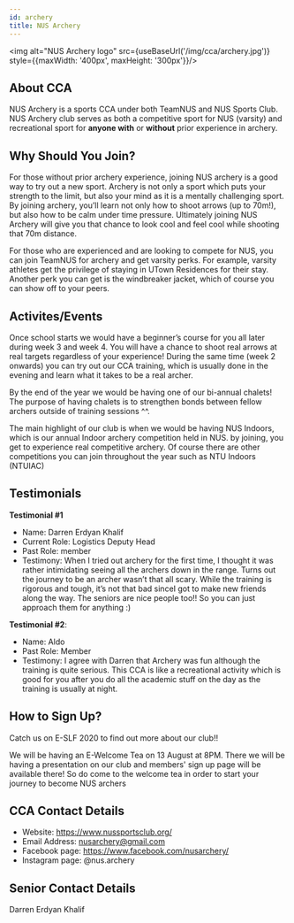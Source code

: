 ```yaml
---
id: archery
title: NUS Archery
---
```



<img alt="NUS Archery logo" src={useBaseUrl('/img/cca/archery.jpg')} style={{maxWidth: '400px', maxHeight: '300px'}}/>

## About CCA
NUS Archery is a sports CCA under both TeamNUS and NUS Sports Club. NUS Archery club serves as both a competitive sport for NUS (varsity) and recreational sport for **anyone with** or **without** prior experience in archery.  


## Why Should You Join?
For those without prior archery experience, joining NUS archery is a good way to try out a new sport. Archery is not only a sport which puts your strength to the limit, but also your mind as it is a mentally challenging sport. By joining archery, you’ll learn not only how to shoot arrows (up to 70m!), but also how to be calm under time pressure. Ultimately joining NUS Archery will give you that chance to look cool and feel cool while shooting that 70m distance. 

For those who are experienced and are looking to compete for NUS, you can join TeamNUS for archery and get varsity perks. For example, varsity athletes get the privilege of staying in UTown Residences for their stay. Another perk you can get is the windbreaker jacket, which of course you can show off to your peers.


## Activites/Events
Once school starts we would have a beginner’s course for you all later during week 3 and week 4. You will have a chance to shoot real arrows at real targets regardless of your experience! During the same time (week 2 onwards) you can try out our CCA training, which is usually done in the evening and learn what it takes to be a real archer. 

By the end of the year we would be having one of our bi-annual chalets! The purpose of having chalets is to strengthen bonds between fellow archers outside of training sessions ^^. 

The main highlight of our club is when we would be having NUS Indoors, which is our annual Indoor archery competition held in NUS. by joining, you get to experience real competitive archery. Of course there are other competitions you can join throughout the year such as NTU Indoors (NTUIAC)


## Testimonials
**Testimonial #1**
- Name: Darren Erdyan Khalif
- Current Role: Logistics Deputy Head
- Past Role: member
- Testimony: When I tried out archery for the first time, I thought it was rather intimidating seeing all the archers down in the range. Turns out the journey to be an archer wasn’t that all scary. While the training is rigorous and tough, it’s not that bad sinceI got to make new friends along the way. The seniors are nice people too!! So you can just approach them for anything :)

**Testimonial #2**:
- Name: Aldo
- Past Role: Member
- Testimony: I agree with Darren that Archery was fun although the training is quite serious. This CCA is like a recreational activity which is good for you after you do all the academic stuff on the day as the training is usually at night.


## How to Sign Up?
Catch us on E-SLF 2020 to find out more about our club!!

We will be having an E-Welcome Tea on 13 August at 8PM. There we will be having a presentation on our club and members' sign up page will be available there! So do come to the welcome tea in order to start your journey to become NUS archers


## CCA Contact Details
- Website: https://www.nussportsclub.org/
- Email Address: nusarchery@gmail.com
- Facebook page: https://www.facebook.com/nusarchery/
- Instagram page: @nus.archery


## Senior Contact Details
Darren Erdyan Khalif
